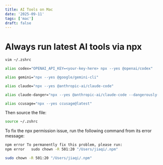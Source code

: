```yaml
---
title: AI Tools on Mac
date: '2025-09-11'
tags: ['mac']
draft: false
---
```


# Always run latest AI tools via npx

```bash
vim ~/.zshrc
```

```bash
alias codex="OPENAI_API_KEY=<your-key-here> npx --yes @openai/codex"

alias gemini="npx --yes @google/gemini-cli"

alias claude="npx --yes @anthropic-ai/claude-code"

alias claude-danger="npx --yes @anthropic-ai/claude-code --dangerously-skip-permissions"

alias ccusage="npx --yes ccusage@latest"
```

Then source the file:

```bash
source ~/.zshrc
```

To fix the npx permission issue, run the following command from its error message:

```bash
npm error To permanently fix this problem, please run:
npm error   sudo chown -R 501:20 "/Users/jiaqi/.npm"
```

```bash
sudo chown -R 501:20 "/Users/jiaqi/.npm"
```
